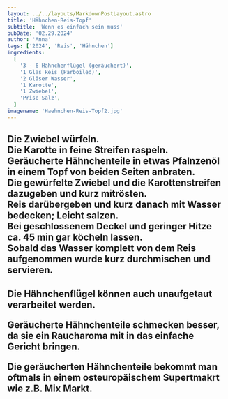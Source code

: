 ```yaml
---
layout: ../../layouts/MarkdownPostLayout.astro
title: 'Hähnchen-Reis-Topf'
subtitle: 'Wenn es einfach sein muss'
pubDate: '02.29.2024'
author: 'Anna'
tags: ['2024', 'Reis', 'Hähnchen']
ingredients:
  [
    '3 - 6 Hähnchenflügel (geräuchert)',
    '1 Glas Reis (Parboiled)',
    '2 Gläser Wasser',
    '1 Karotte',
    '1 Zwiebel',
    'Prise Salz',
  ]
imagename: 'Haehnchen-Reis-Topf2.jpg'
---
```



<H2 text="Zubereitung" />

Die Zwiebel würfeln.\
Die Karotte in feine Streifen raspeln.\
Geräucherte Hähnchenteile in etwas Pfalnzenöl in einem Topf von beiden Seiten anbraten.\
Die gewürfelte Zwiebel und die Karottenstreifen dazugeben und kurz mitrösten.\
Reis darübergeben und kurz danach mit Wasser bedecken; Leicht salzen.\
Bei geschlossenem Deckel und geringer Hitze ca. 45 min gar köcheln lassen.\
Sobald das Wasser komplett von dem Reis aufgenommen wurde kurz durchmischen und servieren.

<H2 text="Gut zu wissen" />

Die Hähnchenflügel können auch unaufgetaut verarbeitet werden.

Geräucherte Hähnchenteile schmecken besser, da sie ein Raucharoma mit in das einfache Gericht bringen.

Die geräucherten Hähnchenteile bekommt man oftmals in einem osteuropäischem Supertmakrt wie z.B. Mix Markt.
